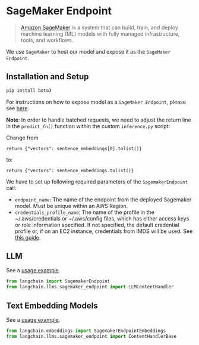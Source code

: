 # SageMaker Endpoint

>[Amazon SageMaker](https://aws.amazon.com/sagemaker/) is a system that can build, train, and deploy machine learning (ML) models with fully managed infrastructure, tools, and workflows.

We use `SageMaker` to host our model and expose it as the `SageMaker Endpoint`.


## Installation and Setup

```bash
pip install boto3
```

For instructions on how to expose model as a `SageMaker Endpoint`, please see [here](https://www.philschmid.de/custom-inference-huggingface-sagemaker). 

**Note**: In order to handle batched requests, we need to adjust the return line in the `predict_fn()` function within the custom `inference.py` script:

Change from

```
return {"vectors": sentence_embeddings[0].tolist()}
```

to:

```
return {"vectors": sentence_embeddings.tolist()}
```



We have to set up following required parameters of the `SagemakerEndpoint` call:
- `endpoint_name`: The name of the endpoint from the deployed Sagemaker model.
    Must be unique within an AWS Region.
- `credentials_profile_name`: The name of the profile in the ~/.aws/credentials or ~/.aws/config files, which
    has either access keys or role information specified.
    If not specified, the default credential profile or, if on an EC2 instance,
    credentials from IMDS will be used.
    See [this guide](https://boto3.amazonaws.com/v1/documentation/api/latest/guide/credentials.html).

## LLM

See a [usage example](/docs/modules/model_io/models/llms/integrations/sagemaker).

```python
from langchain import SagemakerEndpoint
from langchain.llms.sagemaker_endpoint import LLMContentHandler
```

## Text Embedding Models

See a [usage example](/docs/integrations/text_embedding/sagemaker-endpoint).
```python
from langchain.embeddings import SagemakerEndpointEmbeddings
from langchain.llms.sagemaker_endpoint import ContentHandlerBase
```
